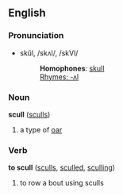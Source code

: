 ==English==
===Pronunciation===
*skŭl, /skʌl/, /skVl/
*:'''Homophones''': [[skull]]
*:[[Rhymes:English:-ʌl|Rhymes: -ʌl]]

===Noun===
'''scull''' ([[sculls]])

# a type of [[oar]]

===Verb===
'''to scull''' ([[sculls]], [[sculled]], [[sculling]])

# to row a bout using sculls